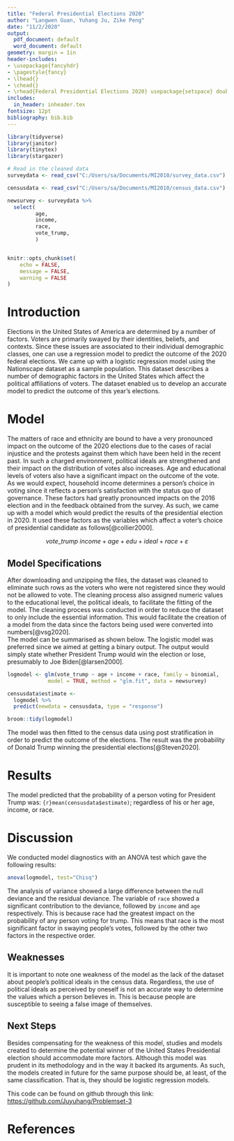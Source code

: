 ---
title: "Federal Presidential Elections 2020"
author: "Langwen Guan, Yuhang Ju, Zike Peng"
date: "11/2/2020"
output:
  pdf_document: default
  word_document: default
geometry: margin = 1in
header-includes:
- \usepackage{fancyhdr}
- \pagestyle{fancy}
- \lhead{}
- \chead{}
- \rhead{Federal Presidential Elections 2020} usepackage{setspace} doublespacing
includes:
  in_header: inheader.tex
fontsize: 12pt
bibliography: bib.bib
---

```{r setup, include=FALSE}

library(tidyverse)
library(janitor)
library(tinytex)
library(stargazer)

# Read in the cleaned data 
surveydata <- read_csv("C:/Users/sa/Documents/MI2010/survey_data.csv")

censusdata <- read_csv("C:/Users/sa/Documents/MI2010/census_data.csv")

newsurvey <- surveydata %>% 
  select( 
         age,
         income,
         race,
         vote_trump,
         )


knitr::opts_chunk$set(
	echo = FALSE,
	message = FALSE,
	warning = FALSE
)
```

\newpage

# Introduction

Elections in the United States of America are determined by a number of factors. Voters are primarily swayed by their identities, beliefs, and contexts. Since these issues are associated to their individual demographic classes, one can use a regression model to predict the outcome of the 2020 federal elections. We came up with a logistic regression model using the Nationscape dataset as a sample population. This dataset describes a number of demographic factors in the United States which affect the political affiliations of voters. The dataset enabled us to develop an accurate model to predict the outcome of this year's elections.  

# Model

The matters of race and ethnicity are bound to have a very pronounced impact on the outcome of the 2020 elections due to the cases of racial injustice and the protests against them which have been held in the recent past. In such a charged environment, political ideals are strengthened and their impact on the distribution of votes also increases. Age and educational levels of voters also have a significant impact on the outcome of the vote. As we would expect, household income determines a person’s choice in voting since it reflects a person’s satisfaction with the status quo of governance. These factors had greatly pronounced impacts on the 2016 election and in the feedback obtained from the survey. As such, we came up with a model which would predict the results of the presidential election in 2020. It used these factors as the variables which affect a voter's choice of presidential candidate as follows[@collier2000].


$$vote\_trump ~ income + age + edu + ideal + race + \varepsilon$$



## Model Specifications

After downloading and unzipping the files, the dataset was cleaned to eliminate such rows as the voters who were not registered since they would not be allowed to vote. The cleaning process also assigned numeric values to the educational level, the political ideals, to facilitate the fitting of the model. The cleaning process was conducted in order to reduce the dataset to only include the essential information. This would facilitate the creation of a model from the data since the factors being used were converted into numbers[@vsg2020].   
The model can be summarised as shown below. The logistic model was preferred since we aimed at getting a binary output. The output would simply state whether President Trump would win the election or lose, presumably to Joe Biden[@larsen2000]. 

```{r logmodel, echo=FALSE, results="asis"}

logmodel <- glm(vote_trump ~ age + income + race, family = binomial, 
             model = TRUE, method = "glm.fit", data = newsurvey)

censusdata$estimate <-
  logmodel %>%
  predict(newdata = censusdata, type = "response")

broom::tidy(logmodel)

```


The model was then fitted to the census data using post stratification in order to predict the outcome of the elections. The result was the probability of Donald Trump winning the presidential elections[@Steven2020]. 


 
# Results
The model predicted that the probability of a person voting for President Trump was: ```{r}mean(censusdata$estimate)```; regardless of his or her age, income, or race. 


# Discussion

We conducted model diagnostics with an ANOVA test which gave the following results:

```{r ANOVA, echo=FALSE, results="asis"}

anova(logmodel, test="Chisq")

```


The analysis of variance showed a large difference between the null deviance and the residual deviance. The variable of ```race``` showed a significant contribution to the deviance, followed by ```income``` and ```age``` respectively. This is because race had the greatest impact on the probability of any person voting for trump. This means that race is the most significant factor in swaying people's votes, followed by the other two factors in the respective order. 

## Weaknesses

It is important to note one weakness of the model as the lack of the dataset about people's political ideals in the census data. Regardless, the use of political ideals as perceived by oneself is not an accurate way to determine the values which a person believes in. This is because people are susceptible to seeing a false image of themselves. 
 
## Next Steps

Besides compensating for the weakness of this model, studies and models created to determine the potential winner of the United States Presidential election should accommodate more factors. Although this model was prudent in its methodology and in the way it backed its arguments. As such, the models created in future for the same purpose should be, at least, of the same classification. That is, they should be logistic regression models. 

This code can be found on github through this link:
<https://github.com/Juyuhang/Problemset-3>

\newpage
# References



